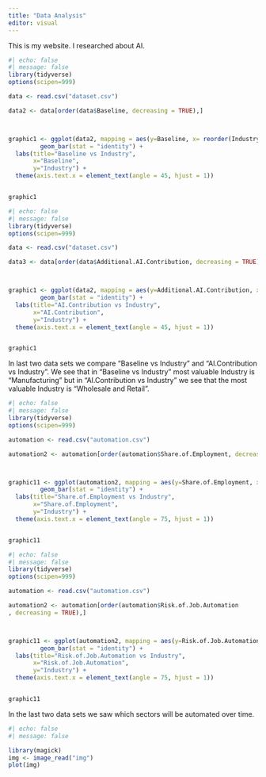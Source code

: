 ```yaml
---
title: "Data Analysis"
editor: visual
---
```



This is my website. I researched about AI.


```r
#| echo: false
#| message: false
library(tidyverse)
options(scipen=999)

data <- read.csv("dataset.csv")

data2 <- data[order(data$Baseline, decreasing = TRUE),]



graphic1 <- ggplot(data2, mapping = aes(y=Baseline, x= reorder(Industry, -Baseline), fill = Industry)) +
         geom_bar(stat = "identity") +
  labs(title="Baseline vs Industry",
       x="Baseline",
       y="Industry") +
  theme(axis.text.x = element_text(angle = 45, hjust = 1))


graphic1

```



```r
#| echo: false
#| message: false
library(tidyverse)
options(scipen=999)

data <- read.csv("dataset.csv")

data3 <- data[order(data$Additional.AI.Contribution, decreasing = TRUE),]



graphic1 <- ggplot(data2, mapping = aes(y=Additional.AI.Contribution, x= reorder(Industry, -Additional.AI.Contribution), fill = Industry)) +
         geom_bar(stat = "identity") +
  labs(title="AI.Contribution vs Industry",
       x="AI.Contribution",
       y="Industry") +
  theme(axis.text.x = element_text(angle = 45, hjust = 1))


graphic1

```

In last two data sets we compare "Baseline vs Industry" and "AI.Contribution vs Industry". We see that in "Baseline vs Industry" most valuable Industry is "Manufacturing" but in "AI.Contribution vs Industry" we see that the most valuable Industry is "Wholesale and Retail".



```r
#| echo: false
#| message: false
library(tidyverse)
options(scipen=999)

automation <- read.csv("automation.csv")

automation2 <- automation[order(automation$Share.of.Employment, decreasing = TRUE),]



graphic11 <- ggplot(automation2, mapping = aes(y=Share.of.Employment, x= reorder(Industry, -`Share.of.Employment`), fill = Industry)) +
         geom_bar(stat = "identity") +
  labs(title="Share.of.Employment vs Industry",
       x="Share.of.Employment",
       y="Industry") +
  theme(axis.text.x = element_text(angle = 75, hjust = 1))


graphic11

```





```r
#| echo: false
#| message: false
library(tidyverse)
options(scipen=999)

automation <- read.csv("automation.csv")

automation2 <- automation[order(automation$Risk.of.Job.Automation
, decreasing = TRUE),]



graphic11 <- ggplot(automation2, mapping = aes(y=Risk.of.Job.Automation, x= reorder(Industry, -`Risk.of.Job.Automation`), fill = Industry)) +
         geom_bar(stat = "identity") +
  labs(title="Risk.of.Job.Automation vs Industry",
       x="Risk.of.Job.Automation",
       y="Industry") +
  theme(axis.text.x = element_text(angle = 75, hjust = 1))


graphic11

```



In the last two data sets we saw which sectors will be automated over time.


```r
#| echo: false
#| message: false

library(magick)
img <- image_read("img")
plot(img)
```

